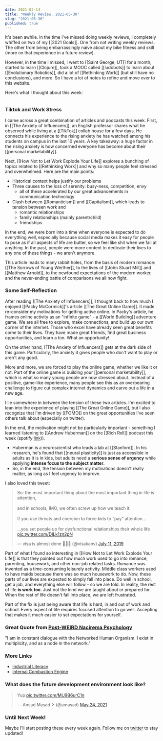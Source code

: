 ```yaml
---
date: 2021-02-14
title: "Weekly Review, 2021-05-30"
slug: "2021-05-30"
published: true
---
```


It's been awhile. In the time I've missed doing weekly reviews, I completely whiffed on two of my [[2021 Goals]]. One from not writing weekly reviews. The other from being embarrassingly naive about my bike fitness and skill (more on that experience in a future review). 

However, in the time I missed, I went to [[Saint George, UT]] for a month, started to learn [[Clojure]], took a MOOC called [[ludobots]] to learn about [[Evolutionary Robotics]], did a lot of [[Rethinking Work]] (but still have no conclusions), and more. So I have a lot of notes to refine and move over to this website. 

Here's what I thought about this week:

```toc 
```

### Tiktok and Work Stress 
I came across a great combination of articles and podcasts this week. 
First, in [[The Anxiety of Influencers]], an English professor shares what he observed while living at a [[TikTok]] collab house for a few days. He connects his experience to the rising anxiety he has watched among his students on campus in the last 10 years. A key takeaway: a huge factor in the rising anxiety is how concerned everyone has become about their [[personal marketability]]. 

Next, [[How Not to Let Work Explode Your Life]] explores a bunching of topics related to [[Rethinking Work]] and why so many people feel stressed and overwhelmed. Here are the main points: 
- Historical context helps justify our problems
- Three causes to the loss of serenity: busy-ness, competition, envy
    - all of these accelerated by our great advancements in communication technology 
- Clash between [[Romanticism]] and [[Capitalism]], which leads to tension between work and
    - romantic relationships
    - family relationships (mainly parent/child)
    - friendships

In the end, we were born into a time when everyone is expected to do everything well, especially because social media makes it easy for people to pose as if all aspects of life are butter, so we feel like shit when we fail at anything. In the past, people were more content to dedicate their lives to any one of these things - we aren't anymore. 

This article leads to many rabbit holes, from the basis of modern romance: [[The Sorrows of Young Werther]], to the lives of [[John Stuart Mill]] and [[Matthew Arnold]], to the newfound expectations of the modern worker, and the never-ending battle of comparisons we all now fight.

### Some Self-Reflection
After reading [[The Anxiety of Influencers]], I thought back to how much I enjoyed [[Packy McCormick]]'s article [[The Great Online Game]]. It made re-consider my motivations for getting active online. 
In Packy's article, he frames online activity as an "infinite game" - a [[World Building]] adventure game. We are all free to explore, make connections, and build up our own corner of the internet. Those who excel have already seen great benefits come to their lives. They have made great friends, find great business opportunities, and learn a ton. What an opportunity! 

On the other hand, [[The Anxiety of Influencers]] gets at the dark side of this game. Particularly, the anxiety it gives people who don't want to play or aren't any good. 

More and more, we are forced to play the online game, whether we like it or not. Part of the online game is building your [[personal marketability]], which is what so many young people are now stressed about. Instead of a positive, game-like experience, many people see this as an overbearing challenge to figure out complex internet dynamics and carve out a life in a new age. 

I lie somewhere in between the tension of these two articles. I'm excited to lean into the experience of playing [[The Great Online Game]], but I also recognize that I'm driven by [[FOMO]] on the great opportunities I've seen others talk about (especially on twitter). 

In the end, the motivation might not be particularly important - something I learned listening to [[Andrew Huberman]] on the [[Rich Roll]] podcast this week (spotify [link](https://open.spotify.com/episode/6weYFY29tqtMbcnIowwMr9?si=yC2yPsbVTk-KxVYoVDPsag))). 
- Huberman is a neuroscientist who leads a lab at [[Stanford]]. In his research, he's found that [[neural plasticity]] is just as accessible in adults as it is in kids, but adults need a **serious sense of urgency** while applying **intense focus to the subject matter**. 
- So, in the end, the tension between my motivations doesn't really matter, as long as I feel urgency to improve. 

I also loved this tweet: 


<blockquote class="twitter-tweet"><p lang="en" dir="ltr">So: the most important thing about the most important thing in life is attention,<br/><br/>and in schools, IMO, we often screw up how we teach it. <br/><br/>If you use threats and coercion to force kids to “pay” attention...<br/><br/>...you set people up for dysfunctional relationships their whole life <a href="https://t.co/DILk1zn2pN">pic.twitter.com/DILk1zn2pN</a></p>&mdash; visa is almost done ✍🏾📖 (@visakanv) <a href="https://twitter.com/visakanv/status/1149365496472432640?ref_src=twsrc%5Etfw">July 11, 2019</a></blockquote> <script async src="https://platform.twitter.com/widgets.js" charset="utf-8"></script>



Part of what I found so interesting in [[How Not to Let Work Explode Your Life]] is that they pointed out how much work used to go into romance, parenting, housework, and other non-job related tasks. Romance was invented as a time-consuming leisurely activity. Middle class workers used to have maids because there was so much housework to do. Now, these parts of our lives are expected to simply fall into place. Do well in school, get a job, and everything else will follow - so we are told. In reality, the rest of life **is work too**. Just not the kind we are taught about or prepared for. When the rest of life doesn't fall into place, we are left frustrated. 

Part of the fix is just being aware that life is hard, in and out of work and school. Every aspect of life requires focused attention to go well. Accepting that makes it much easier to set expectations for yourself.


### Great Quote from [Post-WEIRD Nacirema Psychology](https://www.rhyslindmark.com/nacirema-psychology/)
"I am in constant dialogue with the Networked Human Organism. I exist in multiplicity, and as a node in the network." 

### More Links
- [Industrial Literacy](https://rootsofprogress.org/industrial-literacy)
- [Internal Combustion Engine](https://ciechanow.ski/internal-combustion-engine/)

### What does the future development environment look like? 

<blockquote class="twitter-tweet"><p lang="und" dir="ltr">Yup <a href="https://t.co/MU9B6urC1n">pic.twitter.com/MU9B6urC1n</a></p>&mdash; Amjad Masad ⠕ (@amasad) <a href="https://twitter.com/amasad/status/1396657673307787264?ref_src=twsrc%5Etfw">May 24, 2021</a></blockquote> <script async src="https://platform.twitter.com/widgets.js" charset="utf-8"></script>

### Until Next Week!
Maybe I'll start posting these every week again. Follow me on [twitter](https://twitter.com/nicktorba) to stay updated! 
